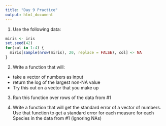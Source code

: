 ```yaml
---
title: "Day 9 Practice"
output: html_document
---
```


1. Use the following data:

```r
miris <- iris
set.seed(42)
for(col in 1:4) {
  miris[sample(nrow(miris), 20, replace = FALSE), col] <- NA
}

```

2. Write a function that will:
  - take a vector of numbers as input
  - return the log of the largest non-NA value
  - Try this out on a vector that you make up
  
  
3. Run this function over rows of the data from #1

4. Write a function that will get the standard error of a vector of numbers. Use that function to get a standard error for each measure for each Species in the data from #1 (ignoring NAs)